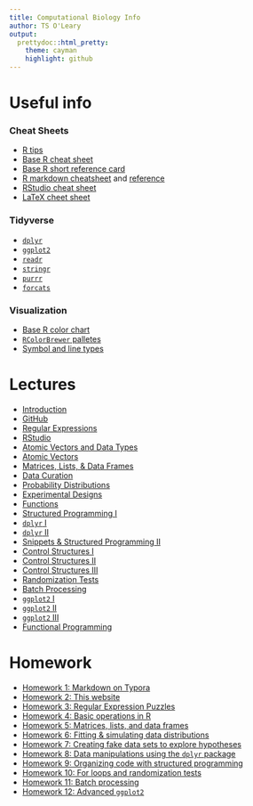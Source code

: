 ```yaml
---
title: Computational Biology Info
author: TS O'Leary
output:
  prettydoc::html_pretty:
    theme: cayman
    highlight: github
---
```


# **Useful info**

### Cheat Sheets
- [R tips](https://tsoleary.github.io/comp_bio/CheatSheets/Rtips.pdf)
- [Base R cheat sheet](https://tsoleary.github.io/comp_bio/CheatSheets/R_Cheat_Data.pdf)
- [Base R short reference card](https://tsoleary.github.io/comp_bio/CheatSheets/Short-refcard.pdf)
- [R markdown cheatsheet](https://tsoleary.github.io/comp_bio/CheatSheets/rmarkdown-2.0.pdf) and [reference](https://tsoleary.github.io/comp_bio/CheatSheets/rmarkdown-reference.pdf)
- [RStudio cheat sheet](https://tsoleary.github.io/comp_bio/CheatSheets/rstudio-IDE-cheatsheet.pdf)
- [LaTeX cheet sheet](https://tsoleary.github.io/comp_bio/CheatSheets/LaTeX-Cheat-Sheet.pdf)

### Tidyverse
- [`dplyr`](https://tsoleary.github.io/comp_bio/CheatSheets/dplyr.pdf)
- [`ggplot2`](https://tsoleary.github.io/comp_bio/CheatSheets/ggplot2.pdf)
- [`readr`](https://tsoleary.github.io/comp_bio/CheatSheets/readr.pdf)
- [`stringr`](https://tsoleary.github.io/comp_bio/CheatSheets/stringr.pdf)
- [`purrr`](https://tsoleary.github.io/comp_bio/CheatSheets/purrr.pdf)
- [`forcats`](https://tsoleary.github.io/comp_bio/CheatSheets/forcats.pdf)

### Visualization
- [Base R color chart](https://tsoleary.github.io/comp_bio/CheatSheets/ColorChart.pdf)
- [`RColorBrewer` palletes](https://tsoleary.github.io/comp_bio/CheatSheets/BrewerPalettes.pdf)
- [Symbol and line types](https://tsoleary.github.io/comp_bio/CheatSheets/SymbolsAndLines.pdf)

# **Lectures**

- [Introduction](https://tsoleary.github.io/comp_bio/Lecture/Lecture_01.html)
- [GitHub](https://tsoleary.github.io/comp_bio/Lecture/Lecture_02.html)
- [Regular Expressions](https://tsoleary.github.io/comp_bio/Lecture/Lecture_05.html)
- [RStudio](https://tsoleary.github.io/comp_bio/Lecture/Lecture_06.html)
- [Atomic Vectors and Data Types](https://tsoleary.github.io/comp_bio/Lecture/Lecture_07.html)
- [Atomic Vectors](https://tsoleary.github.io/comp_bio/Lecture/Lecture_08.html)
- [Matrices, Lists, & Data Frames](https://tsoleary.github.io/comp_bio/Lecture/Lecture_09.html)
- [Data Curation](https://tsoleary.github.io/comp_bio/Lecture/Lecture_10.html)
- [Probability Distributions](https://tsoleary.github.io/comp_bio/Lecture/Lecture_11.html)
- [Experimental Designs](https://tsoleary.github.io/comp_bio/Lecture/Lecture_12.html)
- [Functions](https://tsoleary.github.io/comp_bio/Lecture/Lecture_13.html)
- [Structured Programming I](https://tsoleary.github.io/comp_bio/Lecture/Lecture_14.html)
- [`dplyr` I](https://tsoleary.github.io/comp_bio/Lecture/Lecture_15.html)
- [`dplyr` II](https://tsoleary.github.io/comp_bio/Lecture/Lecture_16.html)
- [Snippets & Structured Programming II](https://tsoleary.github.io/comp_bio/Lecture/Lecture_17.html)
- [Control Structures I](https://tsoleary.github.io/comp_bio/Lecture/Lecture_18.html)
- [Control Structures II](https://tsoleary.github.io/comp_bio/Lecture/Lecture_19.html)
- [Control Structures III](https://tsoleary.github.io/comp_bio/Lecture/Lecture_20.html)
- [Randomization Tests](https://tsoleary.github.io/comp_bio/Lecture/Lecture_21.html)
- [Batch Processing](https://tsoleary.github.io/comp_bio/Lecture/Lecture_22.html)
- [`ggplot2` I](https://tsoleary.github.io/comp_bio/Lecture/Lecture_23.html)
- [`ggplot2` II](https://tsoleary.github.io/comp_bio/Lecture/Lecture_24.html)
- [`ggplot2` III](https://tsoleary.github.io/comp_bio/Lecture/Lecture_25.html)
- [Functional Programming](https://tsoleary.github.io/comp_bio/Lecture/Lecture_26.html)

# **Homework**

- [Homework 1: Markdown on Typora](https://tsoleary.github.io/comp_bio/Homework/homework_1.html)
- [Homework 2: This website](https://tsoleary.github.io/comp_bio/)
- [Homework 3: Regular Expression Puzzles](https://tsoleary.github.io/comp_bio/Homework/homework_3.html)
- [Homework 4: Basic operations in R](https://tsoleary.github.io/comp_bio/Homework/homework_4.html)
- [Homework 5: Matrices, lists, and data frames](https://tsoleary.github.io/comp_bio/Homework/homework_5.html)
- [Homework 6: Fitting & simulating data distributions](https://tsoleary.github.io/comp_bio/Homework/homework_6.html)
- [Homework 7: Creating fake data sets to explore hypotheses](https://tsoleary.github.io/comp_bio/Homework/homework_7.html)
- [Homework 8: Data manipulations using the `dplyr` package](https://tsoleary.github.io/comp_bio/Homework/homework_8.html)
- [Homework 9: Organizing code with structured programming](https://tsoleary.github.io/comp_bio/Homework/homework_9.html)
- [Homework 10: For loops and randomization tests](https://tsoleary.github.io/comp_bio/Homework/homework_10.html)
- [Homework 11: Batch processing](https://tsoleary.github.io/comp_bio/Homework/homework_11.html)
- [Homework 12: Advanced `ggplot2`](https://tsoleary.github.io/comp_bio/Homework/homework_12.html)